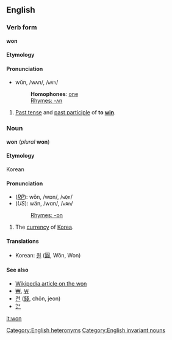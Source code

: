 ==English==
===Verb form===
'''won'''

====Etymology====
{{etystub}}

====Pronunciation====
*wŭn, /wʌn/, /<tt>wVn</tt>/
*:'''Homophones''': [[one]]
*:[[Rhymes:English:-ʌn|Rhymes: -ʌn]]

#[[Past tense]] and [[past participle]] of '''to [[win]]'''.
<!--do not add translations here; add them to the conjugations of the translations of the infinitive "win"-->

===Noun===
'''won''' (''plural'' '''won''')<!--note that the plural is the same as the singular-->

====Etymology====
Korean

====Pronunciation====
*(''[[RP]]''): wŏn, /wɒn/, /<tt>wQn</tt>/
*(''US''): wän, /wɑn/, /<tt>wAn</tt>/
*:[[Rhymes:English:-ɒn|Rhymes: -ɒn]]

#The [[currency]] of [[Korea]].

====Translations====
*Korean: [[원]] ([[圓]], Wŏn, Won)

====See also====
*[[w:won|Wikipedia article on the won]]
*[[₩]], [[￦]]
*[[전]] ([[錢]], chŏn, jeon)
*[[㌆]]

[[Category:English heteronyms]]
[[Category:English invariant nouns]]

[[it:won]]
